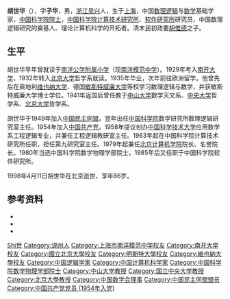 '''胡世华'''（{{bd|1912年||1998年|4月11日|catIdx=Hu胡}}），字'''子华'''，男，[[浙江|浙江]][[吴兴|吴兴]]人，生于[[上海|上海]]，中国[[数理逻辑|数理逻辑]]与[[数学|数学]]基础学家，[[中国科学院院士|中国科学院院士]]，[[中国科学院计算技术研究所|中国科学院计算技术研究所]]、[[中国科学院软件研究所|软件研究所]]研究员，中国数理逻辑研究的奠基人、理论计算机科学的开拓者。清末民初政要[[胡惟德|胡惟德]]之子。

== 生平 ==
胡世华早年曾就读于[[南洋公学附属小学|南洋公学附属小学]]（现[[南洋模范中学|南洋模范中学]]）。1929年考入[[南开大学|南开大学]]，1932年转入[[北京大学|北京大学]]哲学系就读。1935年毕业，次年前往欧洲留学。他曾先后在奥地利[[维也纳大学|维也纳大学]]、德国[[敏斯特威廉大学|敏斯特威廉大学]]等校学习数理逻辑与数学，并获敏斯特威廉大学博士学位。1941年返国后曾任教于[[中山大学|中山大学]]数学天文系、[[國立中央大學_(南京)|中央大学]]哲学系、[[北京大学|北京大学]]哲学系。

胡世华于1949年加入[[中国民主同盟|中国民主同盟]]。翌年出任[[中国科学院|中国科学院]]数学研究所数理逻辑研究室主任。1954年加入[[中国共产党|中国共产党]]。1958年提议创办[[中国科学技术大学|中国科学技术大学]]应用数学系工程逻辑专业，并兼任工程逻辑教研室主任。1963年起在中国科学院计算技术研究所任职，担任第九研究室主任。1979年起兼任[[北京计算机学院|北京计算机学院]]院长、名誉院长。1980年当选中国科学院数学物理学部院士。1985年后又任职于中国科学院软件研究所。

1998年4月11日胡世华在北京逝世，享年86岁。

== 参考资料 ==
{{ReflistH}}
* {{cite book|title=《中国科学技术专家传略·理学编 数学卷 一》|publisher=河北教育出版社|date=1996年11月}}
* {{cite web|url=http://seuaa.seu.edu.cn/s/14/t/33/a/2389/info.htm|title=胡世华(1912-)|publisher=东南大学校友总会|access-date=2011-11-10|archive-date=2009-02-18|archive-url=https://web.archive.org/web/20090218233241/http://seuaa.seu.edu.cn/s/14/t/33/a/2389/info.htm|dead-url=no}}
* {{cite web|url=http://www.gmw.cn/01gmrb/1998-05/04/GB/17682%5EGM2-0413.HTM|title=我国理论计算机科学开拓者胡世华院士逝世|publisher=光明网|date=1998-05-04|access-date=2011-11-10|archive-date=2004-12-22|archive-url=https://web.archive.org/web/20041222220052/http://www.gmw.cn/01gmrb/1998-05/04/GB/17682%5EGM2-0413.htm|dead-url=no}}
{{ReflistF}}

{{中国科学院数学物理学部院士}}
{{Navboxes 
| title  = 胡世华在[[中国数学会|中国数学会]]的职务
| list1  =
{{中国数学会第三届理事会}}
{{中国数学会第四届理事会}}
}}

{{Authority control}}
{{DEFAULTSORT:Hu胡}}
[[Category:胡姓|Shi世]]
[[Category:湖州人|Category:湖州人]]
[[Category:上海市南洋模范中学校友|Category:上海市南洋模范中学校友]]
[[Category:南开大学校友|Category:南开大学校友]]
[[Category:國立北京大學校友|Category:國立北京大學校友]]
[[Category:明斯特大學校友|Category:明斯特大學校友]]
[[Category:維也納大學校友|Category:維也納大學校友]]
[[Category:中国逻辑学家|Category:中国逻辑学家]]
[[Category:中国计算机科学家|Category:中国计算机科学家]]
[[Category:中国科学院数学物理学部院士|Category:中国科学院数学物理学部院士]]
[[Category:中山大学教授|Category:中山大学教授]]
[[Category:国立中央大学教授|Category:国立中央大学教授]]
[[Category:北京大學教授|Category:北京大學教授]]
[[Category:中国数学会理事|Category:中国数学会理事]]
[[Category:中国民主同盟盟员|Category:中国民主同盟盟员]]
[[Category:中国共产党党员_(1954年入党)|Category:中国共产党党员 (1954年入党)]]